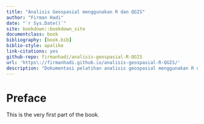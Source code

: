 ```yaml
--- 
title: "Analisis Geospasial menggunakan R dan QGIS"
author: "Firman Hadi"
date: "`r Sys.Date()`"
site: bookdown::bookdown_site
documentclass: book
bibliography: [book.bib]
biblio-style: apalike
link-citations: yes
github-repo: firmanhadi/analisis-geospasial-R-QGIS
url: 'https\://firmanhadi.github.io/analisis-geospasial-R-QGIS/'
description: "Dokumentasi pelatihan analisis geospasial menggunakan R dan QGIS"
---
```


# Preface {-}

This is the very first part of the book.
